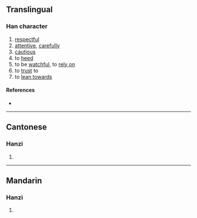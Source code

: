 {{character info/new}}
==Translingual==

===Han character===
{{Han char|rn=9|rad=人|as=14|sn=16|four=|canj=OHXC|ids=⿰亻與}}

# [[respectful]]
# [[attentive]], [[carefully]]
# [[cautious]]
# to [[heed]]
# to be [[watchful]], to [[rely on]]
# to [[trust]] to
# to [[lean towards]]

====References====
* {{Han ref|kx=0120.040|hdz=10231.040|uh=349C|ud=13468}}

----

==Cantonese==

===Hanzi===
{{yue-hanzi|jyut=[[zyu5]]|y=jyu5}}

# {{defn|lang=yue|sort=人14}}

----

==Mandarin==

===Hanzi===
{{cmn-hanzi|pin=[[yú]] ([[yu2]]), [[yǔ]] ([[yu3]])|wg=yü<sup>2</sup>, yü<sup>3</sup>}}

# {{defn|lang=cmn|sort=人14}}
